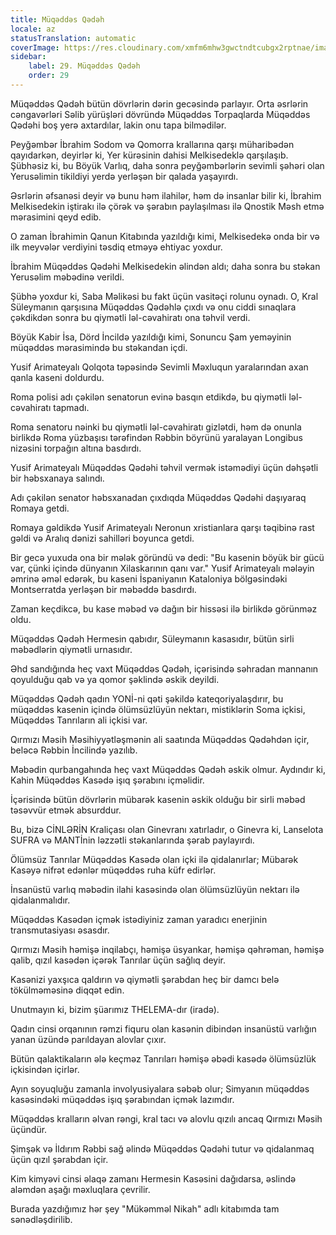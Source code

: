 ```yaml
---
title: Müqəddəs Qədəh
locale: az
statusTranslation: automatic
coverImage: https://res.cloudinary.com/xmfm6mhw3gwctndtcubgx2rptnae/image/upload/v1741354419/small_cover_la_gran_rebelion_28716e29d2.webp
sidebar:
    label: 29. Müqəddəs Qədəh
    order: 29
---
```

Müqəddəs Qədəh bütün dövrlərin dərin gecəsində parlayır. Orta əsrlərin cəngavərləri Səlib yürüşləri dövründə Müqəddəs Torpaqlarda Müqəddəs Qədəhi boş yerə axtardılar, lakin onu tapa bilmədilər.

Peyğəmbər İbrahim Sodom və Qomorra krallarına qarşı müharibədən qayıdarkən, deyirlər ki, Yer kürəsinin dahisi Melkisedeklə qarşılaşıb. Şübhəsiz ki, bu Böyük Varlıq, daha sonra peyğəmbərlərin sevimli şəhəri olan Yerusəlimin tikildiyi yerdə yerləşən bir qalada yaşayırdı.

Əsrlərin əfsanəsi deyir və bunu həm ilahilər, həm də insanlar bilir ki, İbrahim Melkisedekin iştirakı ilə çörək və şərabın paylaşılması ilə Qnostik Məsh etmə mərasimini qeyd edib.

O zaman İbrahimin Qanun Kitabında yazıldığı kimi, Melkisedekə onda bir və ilk meyvələr verdiyini təsdiq etməyə ehtiyac yoxdur.

İbrahim Müqəddəs Qədəhi Melkisedekin əlindən aldı; daha sonra bu stəkan Yerusəlim məbədinə verildi.

Şübhə yoxdur ki, Saba Məlikəsi bu fakt üçün vasitəçi rolunu oynadı. O, Kral Süleymanın qarşısına Müqəddəs Qədəhlə çıxdı və onu ciddi sınaqlara çəkdikdən sonra bu qiymətli ləl-cəvahiratı ona təhvil verdi.

Böyük Kabir İsa, Dörd İncildə yazıldığı kimi, Sonuncu Şam yeməyinin müqəddəs mərasimində bu stəkandan içdi.

Yusif Arimateyalı Qolqota təpəsində Sevimli Məxluqun yaralarından axan qanla kaseni doldurdu.

Roma polisi adı çəkilən senatorun evinə basqın etdikdə, bu qiymətli ləl-cəvahiratı tapmadı.

Roma senatoru nəinki bu qiymətli ləl-cəvahiratı gizlətdi, həm də onunla birlikdə Roma yüzbaşısı tərəfindən Rəbbin böyrünü yaralayan Longibus nizəsini torpağın altına basdırdı.

Yusif Arimateyalı Müqəddəs Qədəhi təhvil vermək istəmədiyi üçün dəhşətli bir həbsxanaya salındı.

Adı çəkilən senator həbsxanadan çıxdıqda Müqəddəs Qədəhi daşıyaraq Romaya getdi.

Romaya gəldikdə Yusif Arimateyalı Neronun xristianlara qarşı təqibinə rast gəldi və Aralıq dənizi sahilləri boyunca getdi.

Bir gecə yuxuda ona bir mələk göründü və dedi: "Bu kasenin böyük bir gücü var, çünki içində dünyanın Xilaskarının qanı var." Yusif Arimateyalı mələyin əmrinə əməl edərək, bu kaseni İspaniyanın Kataloniya bölgəsindəki Montserratda yerləşən bir məbəddə basdırdı.

Zaman keçdikcə, bu kase məbəd və dağın bir hissəsi ilə birlikdə görünməz oldu.

Müqəddəs Qədəh Hermesin qabıdır, Süleymanın kasasıdır, bütün sirli məbədlərin qiymətli urnasıdır.

Əhd sandığında heç vaxt Müqəddəs Qədəh, içərisində səhradan mannanın qoyulduğu qab və ya qomor şəklində əskik deyildi.

Müqəddəs Qədəh qadın YONİ-ni qəti şəkildə kateqoriyalaşdırır, bu müqəddəs kasenin içində ölümsüzlüyün nektarı, mistiklərin Soma içkisi, Müqəddəs Tanrıların ali içkisi var.

Qırmızı Məsih Məsihiyyətləşmənin ali saatında Müqəddəs Qədəhdən içir, beləcə Rəbbin İncilində yazılıb.

Məbədin qurbangahında heç vaxt Müqəddəs Qədəh əskik olmur. Aydındır ki, Kahin Müqəddəs Kasədə işıq şərabını içməlidir.

İçərisində bütün dövrlərin mübarək kasenin əskik olduğu bir sirli məbəd təsəvvür etmək absurddur.

Bu, bizə CİNLƏRİN Kraliçası olan Ginevranı xatırladır, o Ginevra ki, Lanselota SUFRA və MANTİnin ləzzətli stəkanlarında şərab paylayırdı.

Ölümsüz Tanrılar Müqəddəs Kasədə olan içki ilə qidalanırlar; Mübarək Kasəyə nifrət edənlər müqəddəs ruha küfr edirlər.

İnsanüstü varlıq məbədin ilahi kasəsində olan ölümsüzlüyün nektarı ilə qidalanmalıdır.

Müqəddəs Kasədən içmək istədiyiniz zaman yaradıcı enerjinin transmutasiyası əsasdır.

Qırmızı Məsih həmişə inqilabçı, həmişə üsyankar, həmişə qəhrəman, həmişə qalib, qızıl kasədən içərək Tanrılar üçün sağlıq deyir.

Kasənizi yaxşıca qaldırın və qiymətli şərabdan heç bir damcı belə tökülməməsinə diqqət edin.

Unutmayın ki, bizim şüarımız THELEMA-dır (iradə).

Qadın cinsi orqanının rəmzi fiquru olan kasənin dibindən insanüstü varlığın yanan üzündə parıldayan alovlar çıxır.

Bütün qalaktikaların ələ keçməz Tanrıları həmişə əbədi kasədə ölümsüzlük içkisindən içirlər.

Ayın soyuqluğu zamanla involyusiyalara səbəb olur; Simyanın müqəddəs kasəsindəki müqəddəs işıq şərabından içmək lazımdır.

Müqəddəs kralların əlvan rəngi, kral tacı və alovlu qızılı ancaq Qırmızı Məsih üçündür.

Şimşək və İldırım Rəbbi sağ əlində Müqəddəs Qədəhi tutur və qidalanmaq üçün qızıl şərabdan içir.

Kim kimyəvi cinsi əlaqə zamanı Hermesin Kasəsini dağıdarsa, əslində aləmdən aşağı məxluqlara çevrilir.

Burada yazdığımız hər şey "Mükəmməl Nikah" adlı kitabımda tam sənədləşdirilib.

